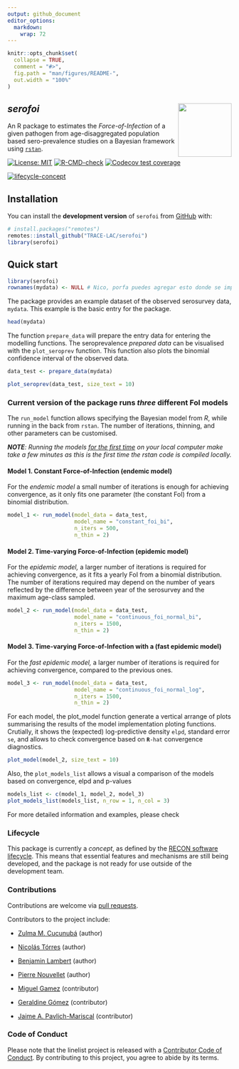 ```yaml
---
output: github_document
editor_options: 
  markdown: 
    wrap: 72
---
```


```r
knitr::opts_chunk$set(
  collapse = TRUE,
  comment = "#>",
  fig.path = "man/figures/README-",
  out.width = "100%"
)
```

## *serofoi* <img src="man/figures/serofoi-logo.png" align="right" width="120"/>

An R package to estimates the *Force-of-Infection* of a given pathogen
from age-disaggregated population based sero-prevalence studies on a
Bayesian framework using
[`rstan`](https://mc-stan.org/users/interfaces/rstan).

<!-- badges: start -->

[![License:
MIT](https://img.shields.io/badge/License-MIT-yellow.svg)](https://opensource.org/licenses/MIT)
[![R-CMD-check](https://github.com/TRACE-LAC/serofoi/actions/workflows/R-CMD-check.yaml/badge.svg)](https://github.com/TRACE-LAC/serofoi/actions/workflows/R-CMD-check.yaml)
[![Codecov test
coverage](https://codecov.io/gh/TRACE-LAC/serofoi/branch/bugfixes-jaime/graph/badge.svg)](https://github.com/TRACE-LAC/serofoi?branch=bugfixes-jaime)

[![lifecycle-concept](https://raw.githubusercontent.com/reconverse/reconverse.github.io/master/images/badge-concept.svg)](https://www.reconverse.org/lifecycle.html#concept)

<!-- badges: end -->

## Installation

You can install the **development version** of `serofoi` from
[GitHub](https://github.com/) with:

``` r
# install.packages("remotes")
remotes::install_github("TRACE-LAC/serofoi")
library(serofoi)
```

## Quick start

```r
library(serofoi)
rownames(mydata) <- NULL # Nico, porfa puedes agregar esto donde se importa estos datos para que no le salgan los nombres a las columnas?

```

The package provides an example dataset of the observed serosurvey data,
`mydata`. This example is the basic entry for the package.

```r
head(mydata)

```

The function `prepare_data` will prepare the entry data for entering the
modelling functions. The seroprevalence *prepared data* can be
visualised with the `plot_seroprev` function. This function also plots
the binomial confidence interval of the observed data.

```r

data_test <- prepare_data(mydata)

plot_seroprev(data_test, size_text = 10)

```

### Current version of the package runs ***three*** different FoI models

The `run_model` function allows specifying the Bayesian model from *R*,
while running in the back from `rstan`. The number of iterations,
thinning, and other parameters can be customised.

***NOTE**: Running the models [for the first time]{.underline} on your
local computer make take a few minutes as this is the first time the
rstan code is compiled locally.*

#### Model 1. Constant Force-of-Infection (endemic model)

For the *endemic model* a small number of iterations is enough for
achieving convergence, as it only fits one parameter (the constant FoI)
from a binomial distribution.

```r
model_1 <- run_model(model_data = data_test,
                     model_name = "constant_foi_bi",
                     n_iters = 500, 
                     n_thin = 2)

```

#### Model 2. Time-varying Force-of-Infection (epidemic model)

For the *epidemic model,* a larger number of iterations is required for
achieving convergence, as it fits a yearly FoI from a binomial
distribution. The number of iterations required may depend on the number
of years reflected by the difference between year of the serosurvey and
the maximum age-class sampled.

```r
model_2 <- run_model(model_data = data_test,
                     model_name = "continuous_foi_normal_bi",
                     n_iters = 1500, 
                     n_thin = 2)
```

#### Model 3. Time-varying Force-of-Infection with a (fast epidemic model)

For the *fast* *epidemic model,* a larger number of iterations is
required for achieving convergence, compared to the previous ones.

```r
model_3 <- run_model(model_data = data_test,
                     model_name = "continuous_foi_normal_log",
                     n_iters = 1500, 
                     n_thin = 2)
```

For each model, the plot_model function generate a vertical arrange of
plots summarising the results of the model implementation ploting
functions. Crutially, it shows the (expected) log-predictive density
`elpd`, standard error `se`, and allows to check convergence based on
**`R`**`-hat` convergence diagnostics.

```r

plot_model(model_2, size_text = 10)
```

Also, the `plot_models_list` allows a visual a comparison of the models
based on convergence, elpd and p-values

```r
models_list <- c(model_1, model_2, model_3)
plot_models_list(models_list, n_row = 1, n_col = 3)
```

For more detailed information and examples, please check

### Lifecycle

This package is currently a *concept*, as defined by the [RECON software
lifecycle](https://www.reconverse.org/lifecycle.html). This means that
essential features and mechanisms are still being developed, and the
package is not ready for use outside of the development team.

### Contributions

Contributions are welcome via [pull
requests](https://github.com/TRACE-LAC/serofoi/pulls).

Contributors to the project include:

-   [Zulma M. Cucunubá](https://github.com/zmcucunuba) (author)

-   [Nicolás Tórres](https://github.com/ntorresd) (author)

-   [Benjamin Lambert](https://ben-lambert.com/about/) (author)

-   [Pierre Nouvellet](https://github.com/pnouvellet) (author)

-   [Miguel Gamez](https://github.com/megamezl) (contributor)

-   [Geraldine Gómez](https://github.com/megamezl) (contributor)

-   [Jaime A. Pavlich-Mariscal](https://github.com/jpavlich)
    (contributor)

### Code of Conduct

Please note that the linelist project is released with a [Contributor
Code of
Conduct](https://contributor-covenant.org/version/2/0/CODE_OF_CONDUCT.html).
By contributing to this project, you agree to abide by its terms.
